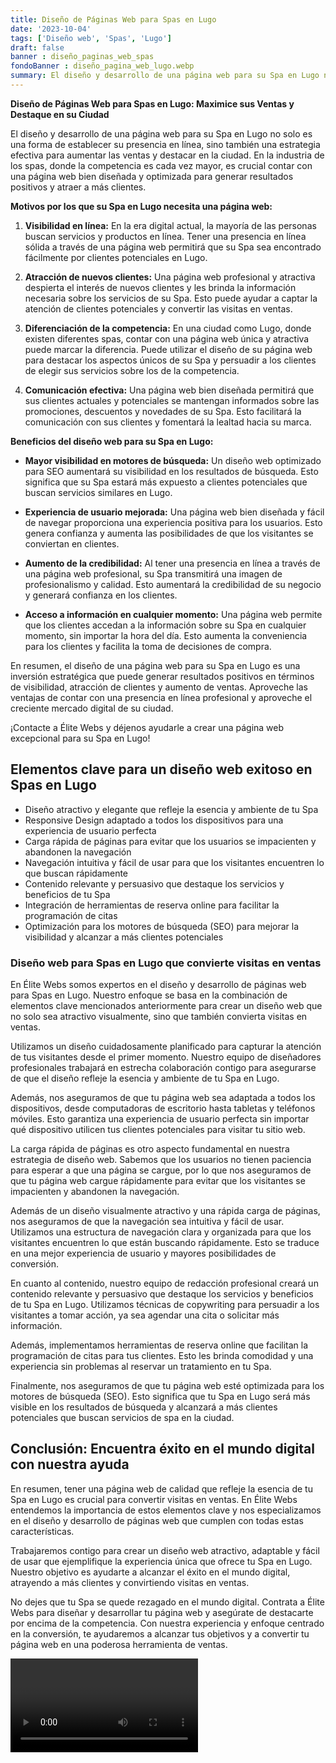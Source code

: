 ```yaml
---
title: Diseño de Páginas Web para Spas en Lugo
date: '2023-10-04'
tags: ['Diseño web', 'Spas', 'Lugo']
draft: false
banner : diseño_paginas_web_spas
fondoBanner : diseño_pagina_web_lugo.webp
summary: El diseño y desarrollo de una página web para su Spa en Lugo no solo es una forma de establecer su presencia en línea, sino también una estrategia efectiva para aumentar las ventas y destacar en la ciudad. En la industria de los spas, donde la competencia es cada vez mayor, es crucial contar con una página web bien diseñada y optimizada para generar resultados positivos y atraer a más clientes.
---
```


**Diseño de Páginas Web para Spas en Lugo: Maximice sus Ventas y Destaque en su Ciudad**

El diseño y desarrollo de una página web para su Spa en Lugo no solo es una forma de establecer su presencia en línea, sino también una estrategia efectiva para aumentar las ventas y destacar en la ciudad. En la industria de los spas, donde la competencia es cada vez mayor, es crucial contar con una página web bien diseñada y optimizada para generar resultados positivos y atraer a más clientes.

**Motivos por los que su Spa en Lugo necesita una página web:**

1. **Visibilidad en línea:** En la era digital actual, la mayoría de las personas buscan servicios y productos en línea. Tener una presencia en línea sólida a través de una página web permitirá que su Spa sea encontrado fácilmente por clientes potenciales en Lugo.

2. **Atracción de nuevos clientes:** Una página web profesional y atractiva despierta el interés de nuevos clientes y les brinda la información necesaria sobre los servicios de su Spa. Esto puede ayudar a captar la atención de clientes potenciales y convertir las visitas en ventas.

3. **Diferenciación de la competencia:** En una ciudad como Lugo, donde existen diferentes spas, contar con una página web única y atractiva puede marcar la diferencia. Puede utilizar el diseño de su página web para destacar los aspectos únicos de su Spa y persuadir a los clientes de elegir sus servicios sobre los de la competencia.

4. **Comunicación efectiva:** Una página web bien diseñada permitirá que sus clientes actuales y potenciales se mantengan informados sobre las promociones, descuentos y novedades de su Spa. Esto facilitará la comunicación con sus clientes y fomentará la lealtad hacia su marca.

**Beneficios del diseño web para su Spa en Lugo:**

- **Mayor visibilidad en motores de búsqueda:** Un diseño web optimizado para SEO aumentará su visibilidad en los resultados de búsqueda. Esto significa que su Spa estará más expuesto a clientes potenciales que buscan servicios similares en Lugo.

- **Experiencia de usuario mejorada:** Una página web bien diseñada y fácil de navegar proporciona una experiencia positiva para los usuarios. Esto genera confianza y aumenta las posibilidades de que los visitantes se conviertan en clientes.

- **Aumento de la credibilidad:** Al tener una presencia en línea a través de una página web profesional, su Spa transmitirá una imagen de profesionalismo y calidad. Esto aumentará la credibilidad de su negocio y generará confianza en los clientes.

- **Acceso a información en cualquier momento:** Una página web permite que los clientes accedan a la información sobre su Spa en cualquier momento, sin importar la hora del día. Esto aumenta la conveniencia para los clientes y facilita la toma de decisiones de compra.

En resumen, el diseño de una página web para su Spa en Lugo es una inversión estratégica que puede generar resultados positivos en términos de visibilidad, atracción de clientes y aumento de ventas. Aproveche las ventajas de contar con una presencia en línea profesional y aproveche el creciente mercado digital de su ciudad.

¡Contacte a Élite Webs y déjenos ayudarle a crear una página web excepcional para su Spa en Lugo!

<GifSeo />

<Cta />

## Elementos clave para un diseño web exitoso en Spas en Lugo

- Diseño atractivo y elegante que refleje la esencia y ambiente de tu Spa
- Responsive Design adaptado a todos los dispositivos para una experiencia de usuario perfecta
- Carga rápida de páginas para evitar que los usuarios se impacienten y abandonen la navegación
- Navegación intuitiva y fácil de usar para que los visitantes encuentren lo que buscan rápidamente
- Contenido relevante y persuasivo que destaque los servicios y beneficios de tu Spa
- Integración de herramientas de reserva online para facilitar la programación de citas
- Optimización para los motores de búsqueda (SEO) para mejorar la visibilidad y alcanzar a más clientes potenciales

### Diseño web para Spas en Lugo que convierte visitas en ventas

En Élite Webs somos expertos en el diseño y desarrollo de páginas web para Spas en Lugo. Nuestro enfoque se basa en la combinación de elementos clave mencionados anteriormente para crear un diseño web que no solo sea atractivo visualmente, sino que también convierta visitas en ventas.

Utilizamos un diseño cuidadosamente planificado para capturar la atención de tus visitantes desde el primer momento. Nuestro equipo de diseñadores profesionales trabajará en estrecha colaboración contigo para asegurarse de que el diseño refleje la esencia y ambiente de tu Spa en Lugo.

Además, nos aseguramos de que tu página web sea adaptada a todos los dispositivos, desde computadoras de escritorio hasta tabletas y teléfonos móviles. Esto garantiza una experiencia de usuario perfecta sin importar qué dispositivo utilicen tus clientes potenciales para visitar tu sitio web.

La carga rápida de páginas es otro aspecto fundamental en nuestra estrategia de diseño web. Sabemos que los usuarios no tienen paciencia para esperar a que una página se cargue, por lo que nos aseguramos de que tu página web cargue rápidamente para evitar que los visitantes se impacienten y abandonen la navegación.

Además de un diseño visualmente atractivo y una rápida carga de páginas, nos aseguramos de que la navegación sea intuitiva y fácil de usar. Utilizamos una estructura de navegación clara y organizada para que los visitantes encuentren lo que están buscando rápidamente. Esto se traduce en una mejor experiencia de usuario y mayores posibilidades de conversión.

En cuanto al contenido, nuestro equipo de redacción profesional creará un contenido relevante y persuasivo que destaque los servicios y beneficios de tu Spa en Lugo. Utilizamos técnicas de copywriting para persuadir a los visitantes a tomar acción, ya sea agendar una cita o solicitar más información.

Además, implementamos herramientas de reserva online que facilitan la programación de citas para tus clientes. Esto les brinda comodidad y una experiencia sin problemas al reservar un tratamiento en tu Spa.

Finalmente, nos aseguramos de que tu página web esté optimizada para los motores de búsqueda (SEO). Esto significa que tu Spa en Lugo será más visible en los resultados de búsqueda y alcanzará a más clientes potenciales que buscan servicios de spa en la ciudad.

## Conclusión: Encuentra éxito en el mundo digital con nuestra ayuda

En resumen, tener una página web de calidad que refleje la esencia de tu Spa en Lugo es crucial para convertir visitas en ventas. En Élite Webs entendemos la importancia de estos elementos clave y nos especializamos en el diseño y desarrollo de páginas web que cumplen con todas estas características.

Trabajaremos contigo para crear un diseño web atractivo, adaptable y fácil de usar que ejemplifique la experiencia única que ofrece tu Spa en Lugo. Nuestro objetivo es ayudarte a alcanzar el éxito en el mundo digital, atrayendo a más clientes y convirtiendo visitas en ventas.

No dejes que tu Spa se quede rezagado en el mundo digital. Contrata a Élite Webs para diseñar y desarrollar tu página web y asegúrate de destacarte por encima de la competencia. Con nuestra experiencia y enfoque centrado en la conversión, te ayudaremos a alcanzar tus objetivos y a convertir tu página web en una poderosa herramienta de ventas.

<Video />

<CtaBot job='Spas' city='Lugo'/>

<Gmaps query='Lugo+españa+maps' />